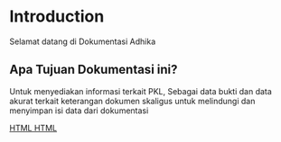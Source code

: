 # Introduction
Selamat datang di Dokumentasi Adhika

## Apa Tujuan Dokumentasi ini?
Untuk menyediakan informasi terkait PKL, Sebagai data bukti dan data akurat terkait keterangan dokumen skaligus untuk melindungi dan menyimpan isi data dari dokumentasi

<a class="style_card__ybhTU group flex flex-col justify-start overflow-hidden rounded-lg border border-gray-200 bg-transparent text-current no-underline shadow-sm shadow-gray-100 transition-all duration-200 dark:border-neutral-800 dark:shadow-none hover:border-gray-300 hover:bg-slate-50 hover:shadow-md hover:shadow-gray-100 dark:hover:border-neutral-700 dark:hover:bg-neutral-900 dark:hover:shadow-none" href="/pages/PKL/HTML">
  <span class="style_title__DheUr gap-2 p-4 text-gray-700 dark:text-neutral-200 hover:text-gray-900 dark:hover:text-neutral-50">HTML</span>
<a class="flex flex-col justify-start overflow-hidden rounded-lg border border-gray-200 bg-transparent text-current no-underline shadow-sm shadow-gray-100 transition-all duration-200 dark:border-neutral-800 dark:shadow-none hover:border-gray-300 hover:bg-slate-50 hover:shadow-md hover:shadow-gray-100 dark:hover:border-neutral-700 dark:hover:bg-neutral-900 dark:hover:shadow-none" href="/pages/PKL/HTML">
  <span>HTML</span>

